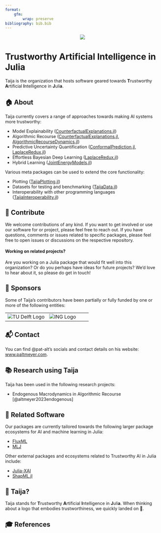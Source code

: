```yaml
---
format: 
    gfm:
        wrap: preserve
bibliography: bib.bib
---
```



<p align="center">
<img src="https://raw.githubusercontent.com/TrustworthyAIJulia/.github/main/profile/www/wide_logo.png">
</p>

# Trustworthy Artificial Intelligence in Julia

Taija is the organization that hosts software geared towards **T**rustworthy **A**rtificial **I**ntelligence in **J**uli**a**.

## 🏠 About 

Taija currently covers a range of approaches towards making AI systems more trustworthy:

- Model Explainability ([CounterfactualExplanations.jl](https://github.com/JuliaTrustworthyAI/CounterfactualExplanations.jl))
- Algorithmic Recourse ([CounterfactualExplanations.jl](https://github.com/JuliaTrustworthyAI/CounterfactualExplanations.jl), [AlgorithmicRecourseDynamics.jl](https://github.com/JuliaTrustworthyAI/AlgorithmicRecourseDynamics.jl))
- Predictive Uncertainty Quantification ([ConformalPrediction.jl](https://github.com/JuliaTrustworthyAI/ConformalPrediction.jl), [LaplaceRedux.jl](https://github.com/JuliaTrustworthyAI/LaplaceRedux.jl))
- Effortless Bayesian Deep Learning ([LaplaceRedux.jl](https://github.com/JuliaTrustworthyAI/LaplaceRedux.jl))
- Hybrid Learning ([JointEnergyModels.jl](https://github.com/JuliaTrustworthyAI/JointEnergyModels.jl))

Various meta packages can be used to extend the core functionality:

- Plotting ([TaijaPlotting.jl](https://github.com/JuliaTrustworthyAI/TaijaPlotting.jl))
- Datasets for testing and benchmarking ([TaijaData.jl](https://github.com/JuliaTrustworthyAI/TaijaData.jl))
- Interoperability with other programming languages ([TaijaInteroperability.jl](https://github.com/JuliaTrustworthyAI/TaijaInteroperability.jl))

## 👐 Contribute

We welcome contributions of any kind. If you want to get involved or use our software for or project, please feel free to reach out. If you have questions, comments or issues related to specific packages, please feel free to open issues or discussions on the respective repository.

####  Working on related projects?

Are you working on a Julia package that would fit well into this organization? Or do you perhaps have ideas for future projects? We’d love to hear about it, so please do get in touch!

## 🙏 Sponsors

Some of Taija's contributors have been partially or fully funded by one or more of the following entities:

<table width="100%">
  <tr>
  <td [![](www/TUDelft_logo_black.png)]() width="50%">
    <a>
    <img src="https://raw.githubusercontent.com/TrustworthyAIJulia/.github/main/profile/www/TUDelft_logo_black.png" alt="TU Delft Logo">
    </a>
  </td>
  <td width="50%">
    <a>
    <img src="https://raw.githubusercontent.com/TrustworthyAIJulia/.github/main/profile/www/ing.jpeg" alt="ING Logo">
    </a>
  </td>
  </tr>
</table>

## 📬 Contact

You can find \@pat-alt's socials and contact details on his website: [www.paltmeyer.com](www.paltmeyer.com). 

## 📚 Research using Taija

Taija has been used in the following research projects:

- Endogenous Macrodynamics in Algorithmic Recourse [@altmeyer2023endogenous]

## 🔗 Related Software

Our packages are currently tailored towards the following larger package ecosystems for AI and machine learning in Julia:

- [FluxML](https://fluxml.ai/Flux.jl/stable/)
- [MLJ](https://alan-turing-institute.github.io/MLJ.jl/dev/)

Other external packages and ecosystems related to Trustworthy AI in Julia include:

- [Julia-XAI](https://github.com/Julia-XAI)
- [ShapML.jl](https://github.com/nredell/ShapML.jl)

## 🐶 Taija?

Taija stands for **T**rustworthy **A**rtificial **I**ntelligence in **J**uli**a**. When thinking about a logo that embodies trustworthiness, we quickly landed on 🐶.

## 🎓 References

::: {#refs}
:::